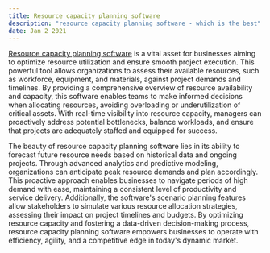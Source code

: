 ```yaml
---
title: Resource capacity planning software
description: "resource capacity planning software - which is the best"
date: Jan 2 2021
---
```



[Resource capacity planning software](https://www.kelloo.com/resource-capacity-planning-software/ "Resource capacity planning software") is a vital asset for businesses aiming to optimize resource utilization and ensure smooth project execution. This powerful tool allows organizations to assess their available resources, such as workforce, equipment, and materials, against project demands and timelines. By providing a comprehensive overview of resource availability and capacity, this software enables teams to make informed decisions when allocating resources, avoiding overloading or underutilization of critical assets. With real-time visibility into resource capacity, managers can proactively address potential bottlenecks, balance workloads, and ensure that projects are adequately staffed and equipped for success.

The beauty of resource capacity planning software lies in its ability to forecast future resource needs based on historical data and ongoing projects. Through advanced analytics and predictive modeling, organizations can anticipate peak resource demands and plan accordingly. This proactive approach enables businesses to navigate periods of high demand with ease, maintaining a consistent level of productivity and service delivery. Additionally, the software's scenario planning features allow stakeholders to simulate various resource allocation strategies, assessing their impact on project timelines and budgets. By optimizing resource capacity and fostering a data-driven decision-making process, resource capacity planning software empowers businesses to operate with efficiency, agility, and a competitive edge in today's dynamic market.